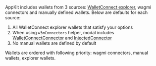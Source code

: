 AppKit includes wallets from 3 sources: [WalletConnect explorer](https://walletconnect.com/explorer), wagmi connectors and manually defined wallets.
Below are defaults for each source:

1. All WalletConnect explorer wallets that satisfy your options
2. When using `w3mConnectors` helper, modal includes [WalletConnectConnector](https://wagmi.sh/react/connectors/walletConnect) and [InjectedConnector](https://wagmi.sh/react/connectors/injected)
3. No manual wallets are defined by default

Wallets are ordered with following priority: wagmi connectors, manual wallets, explorer wallets.
